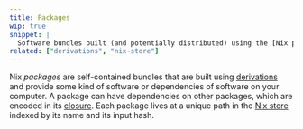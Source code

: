 ```yaml
---
title: Packages
wip: true
snippet: |
  Software bundles built (and potentially distributed) using the [Nix package manager](/concepts/nix)
related: ["derivations", "nix-store"]
---
```


Nix *packages* are self-contained bundles that are built using [derivations] and provide some kind of software or dependencies of software on your computer.
A package can have dependencies on other packages, which are encoded in its [closure].
Each package lives at a unique path in the [Nix store](/concepts/nix-store) indexed by its name and its input hash.

[closure]: /concepts/closures
[derivations]: /concepts/derivations
